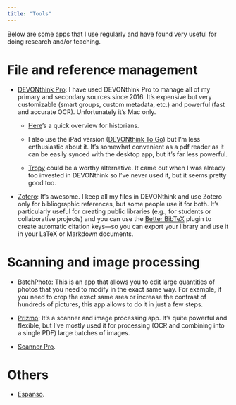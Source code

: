 ```yaml
---
title: "Tools"
---
```


Below are some apps that I use regularly and have found very useful for doing research and/or teaching.

# File and reference management
- [DEVONthink Pro](https://www.devontechnologies.com/apps/devonthink): I have used DEVONthink Pro to manage all of my primary and secondary sources since 2016. It's expensive but very customizable (smart groups, custom metadata, etc.) and powerful (fast and accurate OCR). Unfortunately it's Mac only.
  
  - [Here](https://youtu.be/-S5VGI_h3Gg?si=yuBfxt-Aij8S-oJP)'s a quick overview for historians.
  
  - I also use the iPad version ([DEVONthink To Go](https://www.devontechnologies.com/apps/devonthinktogo)) but I'm less enthusiastic about it. It's somewhat convenient as a pdf reader as it can be easily synced with the desktop app, but it's far less powerful.
  
  - [Tropy](https://tropy.org) could be a worthy alternative. It came out when I was already too invested in DEVONthink so I've never used it, but it seems pretty good too.
  
- [Zotero](https://www.zotero.org): It's awesome. I keep all my files in DEVONthink and use Zotero only for bibliographic references, but some people use it for both. It's particularly useful for creating public libraries (e.g., for students or collaborative projects) and you can use the [Better BibTeX](https://retorque.re/zotero-better-bibtex/) plugin to create automatic citation keys---so you can export your library and use it in your LaTeX or Markdown documents.

 
# Scanning and image processing
- [BatchPhoto](https://www.batchphoto.com/features.html): This is an app that allows you to edit large quantities of photos that you need to modify in the exact same way. For example, if you need to crop the exact same area or increase the contrast of hundreds of pictures, this app allows to do it in just a few steps.  

- [Prizmo](https://creaceed.com/prizmo): It's a scanner and image processing app. It's quite powerful and flexible, but I've mostly used it for processing (OCR and combining into a single PDF) large batches of images.

- [Scanner Pro](https://readdle.com/scannerpro).


# Others
- [Espanso](https://espanso.org).